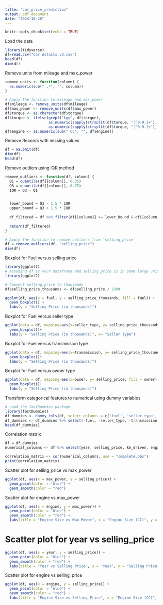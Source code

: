 ```yaml
---
title: "car_price_prediction"
output: pdf_document
date: "2024-10-20"
---
```


```r
knitr::opts_chunk$set(echo = TRUE)
```

Load the data

```r
library(tidyverse)
df=read.csv("Car details v3.csv")
head(df)
dim(df)
```

Remove units from mileage and max_power
```r
remove_units <- function(column) {
  as.numeric(sub(" .*", "", column))
}

# Apply the function to mileage and max_power
df$mileage <- remove_units(df$mileage)
df$max_power <- remove_units(df$max_power)
df$torque <- as.character(df$torque)
df$torque <- ifelse(grepl("kgm", df$torque),
                    as.numeric(sapply(strsplit(df$torque, "[^0-9.]+"), function(x) x[1])) * 9.80665,
                    as.numeric(sapply(strsplit(df$torque, "[^0-9.]+"), function(x) x[1])))
df$engine <- as.numeric(sub(" CC", "", df$engine))
```

Remove Records with missing values
```r
df = na.omit(df)
dim(df)
head(df)
```
Remove outliers using IQR method

```r
remove_outliers <- function(df, column) {
  Q1 = quantile(df[[column]], 0.25)
  Q3 = quantile(df[[column]], 0.75)
  IQR = Q3 - Q1
  

  lower_bound = Q1 - 1.5 * IQR
  upper_bound = Q3 + 1.5 * IQR
  
  df_filtered = df %>% filter(df[[column]] >= lower_bound & df[[column]] <= upper_bound)
  
  return(df_filtered)
}

# Apply the function to remove outliers from 'selling_price'
df = remove_outliers(df, "selling_price")
dim(df)
```

Boxplot for Fuel versus selling price
```r
library(ggplot2)
# Assuming df is your dataframe and selling_price is in some large units
library(ggplot2)

# Convert selling_price to thousands
df$selling_price_thousands <- df$selling_price / 1000

ggplot(df, aes(x = fuel, y = selling_price_thousands, fill = fuel)) +
  geom_boxplot() +
  labs(y = "Selling Price (in thousands)") 
```

Boxplot for Fuel versus seller type
```r
ggplot(data = df, mapping=aes(x=seller_type, y= selling_price_thousands, fill = seller_type))+
  geom_boxplot()+
  labs(y = "Selling Price (in thousands)", x= "Seller Type") 
```

Boxplot for Fuel versus transmission type
```r
ggplot(data = df, mapping=aes(x=transmission, y= selling_price_thousands, fill = transmission))+
  geom_boxplot()+
  labs(y = "Selling Price (in thousands)") 
```

Boxplot for Fuel versus owner type
```r
ggplot(data = df, mapping=aes(x=owner, y= selling_price, fill = owner))+
  geom_boxplot()+
  labs(y = "Selling Price (in thousands)") 
```
Transform categorical features to numerical using dummy variables
```r
# Load the fastDummies package
library(fastDummies)
df_dummies <- dummy_cols(df, select_columns = c('fuel', 'seller_type', 'transmission', 'owner'), remove_first_dummy = TRUE)
df_dummies <- df_dummies %>% select(-fuel, -seller_type, -transmission, -owner)
head(df_dummies)
```


Correlation matrix

```r
df = df_dummies
numerical_columns <- df %>% select(year, selling_price, km_driven, engine, mileage, max_power, seats)

correlation_matrix <- cor(numerical_columns, use = "complete.obs")
print(correlation_matrix)
```
Scatter plot for selling_price vs max_power

```r

ggplot(df, aes(x = max_power, y = selling_price)) +
  geom_point(color = "blue") +
  geom_smooth(color = "red")
```

Scatter plot for engine vs max_power
```r
ggplot(df, aes(x = engine, y = max_power)) +
  geom_point(color = "blue") +
  geom_smooth(color = "red") +
  labs(title = "Engine Size vs Max Power", x = "Engine Size (CC)", y = "Max Power (bhp)")
```

# Scatter plot for year vs selling_price
```r
ggplot(df, aes(x = year, y = selling_price)) +
  geom_point(color = "blue") +
  geom_smooth(color = "red") +
  labs(title = "Year vs Selling Price", x = "Year", y = "Selling Price")
```

Scatter plot for engine vs selling_price
```r
ggplot(df, aes(x = engine, y = selling_price)) +
  geom_point(color = "blue") +
  geom_smooth(color = "red") +
  labs(title = "Engine Size vs Selling Price", x = "Engine Size (CC)", y = "Selling Price")
```
